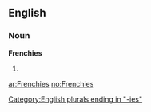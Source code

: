 ==English==

===Noun===
'''Frenchies'''

# {{plural of|[[Frenchy]]}}

[[Category:English plurals ending in "-ies"]]

[[ar:Frenchies]]
[[no:Frenchies]]